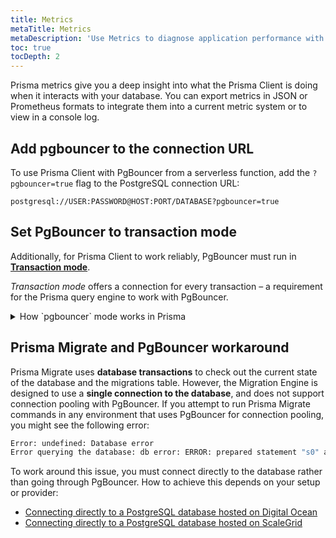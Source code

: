 ```yaml
---
title: Metrics
metaTitle: Metrics
metaDescription: 'Use Metrics to diagnose application performance with insights into Prisma Client database activity'
toc: true
tocDepth: 2
---
```


<TopBlock>

Prisma metrics give you a deep insight into what the Prisma Client is doing when it interacts with your database. You can export metrics in JSON or Prometheus formats to integrate them into a current metric system or to view in a console log.

</TopBlock>

## Add <inlinecode>pgbouncer</inlinecode> to the connection URL

To use Prisma Client with PgBouncer from a serverless function, add the `?pgbouncer=true` flag to the PostgreSQL connection URL:

```
postgresql://USER:PASSWORD@HOST:PORT/DATABASE?pgbouncer=true
```

## Set PgBouncer to transaction mode

Additionally, for Prisma Client to work reliably, PgBouncer must run in [**Transaction mode**](https://www.pgbouncer.org/features.html).

_Transaction mode_ offers a connection for every transaction – a requirement for the Prisma query engine to work with PgBouncer.

<details>
  <summary>How `pgbouncer` mode works in Prisma</summary>

- Prisma cleans up already present prepared statements in the connection by running `DEALLOCATE ALL` before preparing and executing Prisma Client queries.
- Prisma opens a transaction for every query case – even when just reading data, allowing Prisma to use prepared statements.

</details>

## Prisma Migrate and PgBouncer workaround

Prisma Migrate uses **database transactions** to check out the current state of the database and the migrations table. However, the Migration Engine is designed to use a **single connection to the database**, and does not support connection pooling with PgBouncer. If you attempt to run Prisma Migrate commands in any environment that uses PgBouncer for connection pooling, you might see the following error:

```bash
Error: undefined: Database error
Error querying the database: db error: ERROR: prepared statement "s0" already exists
```

To work around this issue, you must connect directly to the database rather than going through PgBouncer. How to achieve this depends on your setup or provider:

- [Connecting directly to a PostgreSQL database hosted on Digital Ocean](https://github.com/prisma/prisma/issues/6157)
- [Connecting directly to a PostgreSQL database hosted on ScaleGrid](https://github.com/prisma/prisma/issues/6701#issuecomment-824387959)
